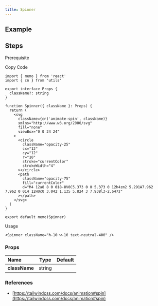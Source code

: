 ```yaml
---
title: Spinner
---
```


## Example

<Storybook url="https://workshop.kidow.me/?path=/docs/components-spinner-v1--docs" />

## Steps

<Steps>

<Step>Prerequisite</Step>

<Blocks>
  <ModalBlock icon="utils" name="cn" slug="/utils/cn" />
</Blocks>

<Step>Copy Code</Step>

```tsx title="components/Spinner/index.tsx"
import { memo } from 'react'
import { cn } from 'utils'

export interface Props {
  className?: string
}

function Spinner({ className }: Props) {
  return (
    <svg
      className={cn('animate-spin', className)}
      xmlns="http://www.w3.org/2000/svg"
      fill="none"
      viewBox="0 0 24 24"
    >
      <circle
        className="opacity-25"
        cx="12"
        cy="12"
        r="10"
        stroke="currentColor"
        strokeWidth="4"
      ></circle>
      <path
        className="opacity-75"
        fill="currentColor"
        d="M4 12a8 8 0 018-8V0C5.373 0 0 5.373 0 12h4zm2 5.291A7.962 7.962 0 014 12H0c0 3.042 1.135 5.824 3 7.938l3-2.647z"
      ></path>
    </svg>
  )
}

export default memo(Spinner)
```

<Step>Usage</Step>

```tsx
<Spinner className="h-10 w-10 text-neutral-400" />
```

</Steps>

### Props

| Name          |  Type  | Default |
| :------------ | :----: | :-----: |
| **className** | string |         |

### References

- [https://tailwindcss.com/docs/animation#spin](https://tailwindcss.com/docs/animation#spin)
